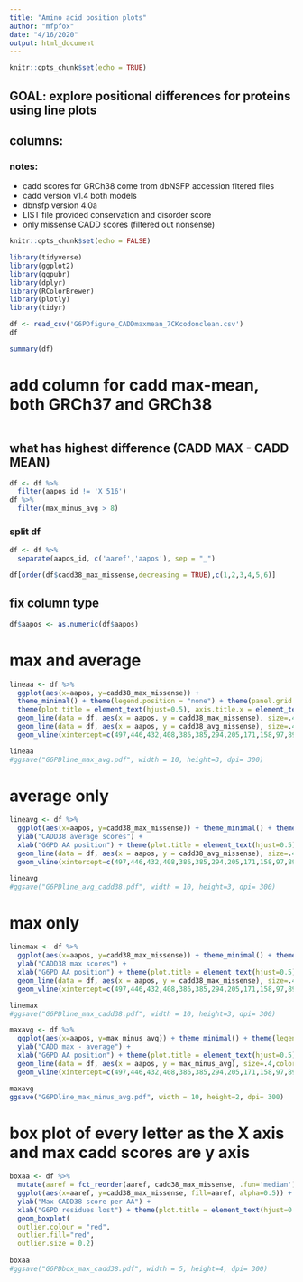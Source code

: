 ```yaml
---
title: "Amino acid position plots"
author: "mfpfox"
date: "4/16/2020"
output: html_document
---
```


```r
knitr::opts_chunk$set(echo = TRUE)
```

## GOAL: explore positional differences for proteins using line plots

## columns: 

### notes: 
- cadd scores for GRCh38 come from dbNSFP accession fltered files
- cadd version v1.4 both models
- dbnsfp version 4.0a
- LIST file provided conservation and disorder score
- only missense CADD scores (filtered out nonsense)
  

```r
knitr::opts_chunk$set(echo = FALSE)
```


```r
library(tidyverse)
library(ggplot2)
library(ggpubr)
library(dplyr)
library(RColorBrewer)
library(plotly)
library(tidyr)
```

```r
df <- read_csv('G6PDfigure_CADDmaxmean_7CKcodonclean.csv')
df
```

```r
summary(df)
```

# add column for cadd max-mean, both GRCh37 and GRCh38
```r

```

## what has highest difference (CADD MAX - CADD MEAN)
```r
df <- df %>% 
  filter(aapos_id != 'X_516')
df %>% 
  filter(max_minus_avg > 8)
```

### split df
```r
df <- df %>%
  separate(aapos_id, c('aaref','aapos'), sep = "_")
```

```r
df[order(df$cadd38_max_missense,decreasing = TRUE),c(1,2,3,4,5,6)]
```

## fix column type 
```r
df$aapos <- as.numeric(df$aapos)
```



# max and average
```r
lineaa <- df %>%
  ggplot(aes(x=aapos, y=cadd38_max_missense)) + 
  theme_minimal() + theme(legend.position = "none") + theme(panel.grid.minor = element_blank(),panel.grid.major = element_blank(), panel.background = element_blank(), axis.line = element_line(colour = "black")) +  ylab("CADD38 Scores") +  xlab("G6PD AA position") + 
  theme(plot.title = element_text(hjust=0.5), axis.title.x = element_text(size=13, color="black", margin=margin(t=15, b=5)),axis.title.y = element_text(size=11, color="black", margin=margin(t=0, r=15, b=0)), axis.text=element_text(size=11, color="black",margin=margin(t=15, b=5))) + 
  geom_line(data = df, aes(x = aapos, y = cadd38_max_missense), size=.4,color = "darkslategray3") +
  geom_line(data = df, aes(x = aapos, y = cadd38_avg_missense), size=.4,color = "darkslateblue") +
  geom_vline(xintercept=c(497,446,432,408,386,385,294,205,171,158,97,89,82,47,13), color="darkred", size=.2, alpha=0.9)  + scale_x_continuous(breaks=seq(0, 515, 50)) + scale_y_continuous(breaks=seq(0, 35, 5)) + theme(axis.text.x = element_text(angle = 45, hjust = 1))

lineaa
#ggsave("G6PDline_max_avg.pdf", width = 10, height=3, dpi= 300)

```

# average only
```r
lineavg <- df %>%
  ggplot(aes(x=aapos, y=cadd38_max_missense)) + theme_minimal() + theme(legend.position = "none") + theme(panel.grid.minor = element_blank(),panel.grid.major = element_blank(), panel.background = element_blank(), axis.line = element_line(colour = "black")) + 
  ylab("CADD38 average scores") +
  xlab("G6PD AA position") + theme(plot.title = element_text(hjust=0.5), axis.title.x = element_text(size=13, color="black", margin=margin(t=15, b=5)),axis.title.y = element_text(size=11, color="black", margin=margin(t=0, r=15, b=0)), axis.text=element_text(size=11, color="black",margin=margin(t=15, b=5))) + 
  geom_line(data = df, aes(x = aapos, y = cadd38_avg_missense), size=.4,color = "darkslateblue") +
  geom_vline(xintercept=c(497,446,432,408,386,385,294,205,171,158,97,89,82,47,13), color="darkred", size=.2, alpha=0.9)  + scale_x_continuous(breaks=seq(0, 515, 50)) + scale_y_continuous(breaks=seq(0, 35, 5)) + theme(axis.text.x = element_text(angle = 45, hjust = 1))

lineavg
#ggsave("G6PDline_avg_cadd38.pdf", width = 10, height=3, dpi= 300)
```

# max only 

```r
linemax <- df %>%
  ggplot(aes(x=aapos, y=cadd38_max_missense)) + theme_minimal() + theme(legend.position = "none") + theme(panel.grid.minor = element_blank(),panel.grid.major = element_blank(), panel.background = element_blank(), axis.line = element_line(colour = "black")) + 
  ylab("CADD38 max scores") +
  xlab("G6PD AA position") + theme(plot.title = element_text(hjust=0.5), axis.title.x = element_text(size=13, color="black", margin=margin(t=15, b=5)),axis.title.y = element_text(size=11, color="black", margin=margin(t=0, r=15, b=0)), axis.text=element_text(size=11, color="black",margin=margin(t=15, b=5))) + 
  geom_line(data = df, aes(x = aapos, y = cadd38_max_missense), size=.4,color = "darkslategray3") +
  geom_vline(xintercept=c(497,446,432,408,386,385,294,205,171,158,97,89,82,47,13), color="darkred", size=.2, alpha=0.9)  + scale_x_continuous(breaks=seq(0, 515, 50)) + scale_y_continuous(breaks=seq(0, 35, 5)) + theme(axis.text.x = element_text(angle = 45, hjust = 1))

linemax
#ggsave("G6PDline_max_cadd38.pdf", width = 10, height=3, dpi= 300)
```


```r
maxavg <- df %>%
  ggplot(aes(x=aapos, y=max_minus_avg)) + theme_minimal() + theme(legend.position = "none") + theme(panel.grid.minor = element_blank(),panel.grid.major = element_blank(), panel.background = element_blank(), axis.line = element_line(colour = "black")) + 
  ylab("CADD max - average") +
  xlab("G6PD AA position") + theme(plot.title = element_text(hjust=0.5), axis.title.x = element_text(size=13, color="black", margin=margin(t=15, b=5)),axis.title.y = element_text(size=11, color="black", margin=margin(t=0, r=15, b=0)), axis.text=element_text(size=11, color="black",margin=margin(t=15, b=5))) + 
  geom_line(data = df, aes(x = aapos, y = max_minus_avg), size=.4,color = "plum") +
  geom_vline(xintercept=c(497,446,432,408,386,385,294,205,171,158,97,89,82,47,13), color="darkred", size=.2, alpha=0.9)  + scale_x_continuous(breaks=seq(0, 515, 50)) + scale_y_continuous(breaks=seq(0, 9, 2)) + theme(axis.text.x = element_text(angle = 45, hjust = 1))

maxavg
ggsave("G6PDline_max_minus_avg.pdf", width = 10, height=2, dpi= 300)

```


# box plot of every letter as the X axis and max cadd scores are y axis

```r
boxaa <- df %>%
  mutate(aaref = fct_reorder(aaref, cadd38_max_missense, .fun='median')) %>%
  ggplot(aes(x=aaref, y=cadd38_max_missense, fill=aaref, alpha=0.5)) + theme_minimal() + theme(legend.position = "none") + theme(panel.grid.minor = element_blank(),panel.grid.major = element_blank(), panel.background = element_blank(), axis.line = element_line(colour = "black")) + 
  ylab("Max CADD38 score per AA") +
  xlab("G6PD residues lost") + theme(plot.title = element_text(hjust=0.5), axis.title.x = element_text(size=15, color="black", margin=margin(t=15, b=5)),axis.title.y = element_text(size=15, color="black", margin=margin(t=0, r=15, b=0)), axis.text=element_text(size=12, color="black",margin=margin(t=15, b=5))) +  scale_y_continuous(breaks=seq(0, 40, 5)) +
  geom_boxplot(
  outlier.colour = "red",
  outlier.fill="red",
  outlier.size = 0.2) 
  
boxaa
#ggsave("G6PDbox_max_cadd38.pdf", width = 5, height=4, dpi= 300)
```

